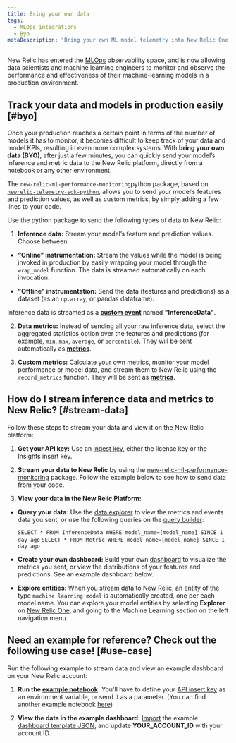 ```yaml
---
title: Bring your own data
tags:
  - MLOps integrations
  - Byo
metaDescription: "Bring your own ML model telemetry into New Relic One, and start getting value from your ML model data in just a few minutes"
---
```


New Relic has entered the [MLOps](/docs/alerts-applied-intelligence/mlops/get-started/intro-mlops/) observability space, and is now allowing data scientists and machine learning engineers to monitor and observe the performance and effectiveness of their machine-learning models in a production environment. 

## Track your data and models in production easily [#byo]

Once your production reaches a certain point in terms of the number of models it has to monitor, it becomes difficult to keep track of your data and model KPIs, resulting in even more complex systems. With **bring your own data (BYO)**, after just a few minutes, you can quickly send your model’s inference and metric data to the New Relic platform, directly from a notebook or any other environment.

The `new-relic-ml-performance-monitoring`python package, based on [`newrelic-telemetry-sdk-python`](https://github.com/newrelic/newrelic-telemetry-sdk-python), allows you to send your model’s features and prediction values, as well as custom metrics, by simply adding a few lines to your code. 

Use the python package to send the following types of data to New Relic:

1. **Inference data:** Stream your model’s feature and prediction values. Choose between: 

  * **“Online” instrumentation:** Stream the values while the model is being invoked in production by easily wrapping your model through the `wrap_model` function. The data is streamed automatically on each invocation.

  * **"Offline" instrumentation:** Send the data (features and predictions) as a dataset (as an `np.array`, or pandas dataframe).

  Inference data is streamed as a **[custom event](/docs/data-apis/ingest-apis/introduction-event-api/)** named **"InferenceData"**.

2. **Data metrics:** Instead of sending all your raw inference data, select the aggregated statistics option over the features and predictions (for example, `min`, `max`, `average`, or `percentile`). They will be sent automatically as **[metrics](/docs/data-apis/ingest-apis/metric-api/introduction-metric-api/)**. 

3. **Custom metrics:** Calculate your own metrics, monitor your model performance or model data, and stream them to New Relic using the `record_metrics` function. They will be sent as **[metrics](/docs/data-apis/ingest-apis/metric-api/introduction-metric-api/)**.

## How do I stream inference data and metrics to New Relic? [#stream-data]

Follow these steps to stream your data and view it on the New Relic platform:

1. **Get your API key:** Use an [ingest key](/docs/apis/intro-apis/new-relic-api-keys/), either the license key or the Insights insert key.

2. **Stream your data to New Relic** by using the [new-relic-ml-performance-monitoring](https://github.com/newrelic-experimental/ml-performance-monitoring) package. Follow the example below to see how to send data from your code.

3. **View your data in the New Relic Platform:**

  * **Query your data:** Use the [data explorer](/docs/query-your-data/explore-query-data/browse-data/introduction-data-explorer/) to view the metrics and events data you sent, or use the following queries on the [query builder](/docs/query-your-data/explore-query-data/query-builder/introduction-query-builder/):
 	 
    `SELECT * FROM InferenceData WHERE model_name=[model_name] SINCE 1 day ago`
    `SELECT * FROM Metric WHERE model_name=[model_name] SINCE 1 day ago`

  * **Create your own dashboard:** Build your own [dashboard](/docs/query-your-data/explore-query-data/dashboards/introduction-dashboards/) to visualize the metrics you sent, or view the distributions of your features and predictions. See an example dashboard below.

  * **Explore entities:** When you stream data to New Relic, an entity of the type `machine learning model` is automatically created, one per each model name. You can explore your model entities by selecting **Explorer** on [New Relic One](https://one.newrelic.com), and going to the Machine Learning section on the left navigation menu. 

## Need an example for reference? Check out the following use case! [#use-case]

Run the following example to stream data and view an example dashboard on your New Relic account:

1. **Run the [example notebook](https://github.com/newrelic-experimental/ml-performance-monitoring/blob/main/examples/sklearn.RandomForestClassifier_on_Iris_dataset.ipynb):** You'll have to define your [API insert key](/docs/apis/intro-apis/new-relic-api-keys/) as an environment variable, or send it as a parameter. (You can find another example notebook [here](https://github.com/newrelic-experimental/ml-performance-monitoring/tree/main/examples))

2. **View the data in the example dashboard:** [Import](docs/query-your-data/explore-query-data/dashboards/introduction-dashboards/#dashboards-import) the example [dashboard template JSON](https://github.com/newrelic-experimental/ml-performance-monitoring/blob/main/examples/RandomForestClassifier_example_dashboard.json), and update **YOUR_ACCOUNT_ID** with your account ID.

